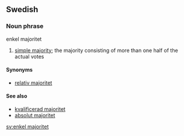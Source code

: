 ==Swedish==
===Noun phrase===
;enkel majoritet
#[[simple majority]]; the majority consisting of more than one half of the actual votes

====Synonyms====
*[[relativ majoritet]]

====See also====
*[[kvalificerad majoritet]]
*[[absolut majoritet]]

[[sv:enkel majoritet]]